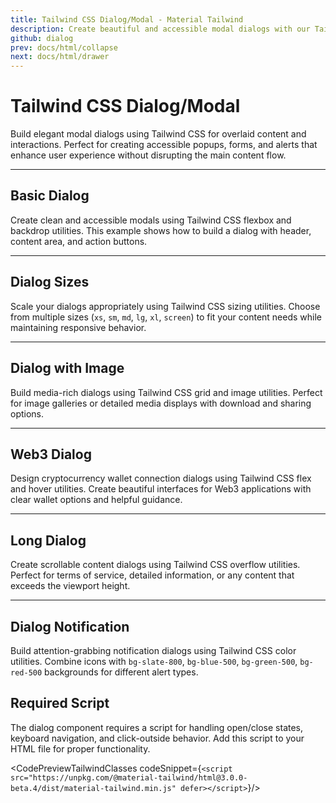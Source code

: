 ```yaml
---
title: Tailwind CSS Dialog/Modal - Material Tailwind
description: Create beautiful and accessible modal dialogs with our Tailwind CSS components. Perfect for alerts, forms, and overlaid content.
github: dialog
prev: docs/html/collapse
next: docs/html/drawer
---
```


<InfoBadge />

# Tailwind CSS Dialog/Modal

Build elegant modal dialogs using Tailwind CSS for overlaid content and interactions. Perfect for creating accessible popups, forms, and alerts that enhance user experience without disrupting the main content flow.

---

## Basic Dialog

Create clean and accessible modals using Tailwind CSS flexbox and backdrop utilities. This example shows how to build a dialog with header, content area, and action buttons.

<PreviewWithCode relativePath="dialog/dialog-demo.tsx" language="html" />

---

## Dialog Sizes

Scale your dialogs appropriately using Tailwind CSS sizing utilities. Choose from multiple sizes (`xs`, `sm`, `md`, `lg`, `xl`, `screen`) to fit your content needs while maintaining responsive behavior.

<PreviewWithCode relativePath="dialog/dialog-sizes.tsx" language="html" />

---

## Dialog with Image

Build media-rich dialogs using Tailwind CSS grid and image utilities. Perfect for image galleries or detailed media displays with download and sharing options.

<PreviewWithCode relativePath="dialog/dialog-with-image.tsx" language="html" />

---

## Web3 Dialog

Design cryptocurrency wallet connection dialogs using Tailwind CSS flex and hover utilities. Create beautiful interfaces for Web3 applications with clear wallet options and helpful guidance.

<PreviewWithCode relativePath="dialog/dialog-web3.tsx" language="html" />

---

## Long Dialog

Create scrollable content dialogs using Tailwind CSS overflow utilities. Perfect for terms of service, detailed information, or any content that exceeds the viewport height.

<PreviewWithCode relativePath="dialog/dialog-long.tsx" language="html" />

---

## Dialog Notification

Build attention-grabbing notification dialogs using Tailwind CSS color utilities. Combine icons with `bg-slate-800`, `bg-blue-500`, `bg-green-500`, `bg-red-500` backgrounds for different alert types.

<PreviewWithCode relativePath="dialog/dialog-notification.tsx" language="html" />

## Required Script

The dialog component requires a script for handling open/close states, keyboard navigation, and click-outside behavior. Add this script to your HTML file for proper functionality.

<CodePreviewTailwindClasses codeSnippet={`<script src="https://unpkg.com/@material-tailwind/html@3.0.0-beta.4/dist/material-tailwind.min.js" defer></script>`}/>
